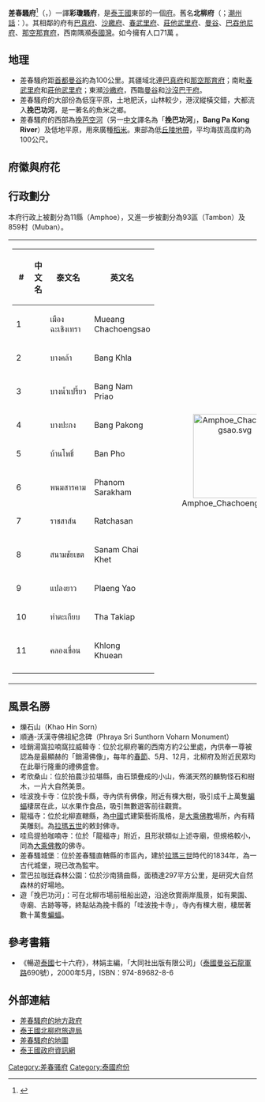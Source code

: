 {{Infobox settlement
| name                    = 差春騷府
| native_name             = ฉะเชิงเทรา
| native_name_lang        = th
| settlement_type         = [[泰国行政区划|府]]
| image_skyline           =
| image_alt               =
| image_caption           =
| nickname                = Paet Rio
| motto                   =
| image_flag              = Chachoengsao Flag.png
| image_seal              = Seal Chachoengsao.png
| image_map               = Thailand Chachoengsao locator map.svg
| mapsize                 = frameless
| map_alt                 =
| map_caption             = 差春騷府在泰國的位置
| coordinates             = 
| coordinates_footnotes   =
| subdivision_type        = 國家
| subdivision_name        = {{flag|Thailand}}
| seat_type               = 首府
| seat                    = [[差春騷|差春騷]]
| leader_party            =
| leader_title            = 府尹
| leader_name             = Anukun Tangkhananukunchai (since October 2013)
| area_footnotes          =
| area_total_km2          = 5,351
| area_rank               = 41
| elevation_footnotes     =
| elevation_m             =
| population_footnotes    =
| population_total        = 715,009<ref name=DOPA-20181231>{{cite web|title=Population of the Kingdom|url=http://stat.bora.dopa.go.th/stat/statnew/statTDD/views/showProvinceData.php|website=Department of Provincial Affairs (DOPA) Thailand|accessdate=4 Apr 2017|language=th|date=2017-12-31|archive-date=2021-01-15|archive-url=https://web.archive.org/web/20210115112946/https://stat.bora.dopa.go.th/stat/statnew/statTDD/views/showProvinceData.php|dead-url=no}}</ref>
| population_as_of        = 2018
| population_rank         = 37
| population_density_km2  = auto
| population_density_rank = 39
| population_demonym      =
| population_note         =
| timezone1               = 
| utc_offset1             = +7
| iso_code                = [[ISO_3166-2:TH|TH-24]]
| website                 =
| footnotes               =
}}
'''差春騷府'''<ref name="zhou">{{cite book|title=[[世界地名翻译大辞典|世界地名翻译大辞典]]|publisher=中国对外翻译出版公司|year=2008|isbn=978-7-5001-0753-8|page=1233}}</ref>（{{thai|t=จังหวัดฉะเชิงเทรา|r=Changwat Chachoengsao}}，{{IPA-th|t͡ɕāŋ.wàt t͡ɕʰàʔ.t͡ɕʰɤ̄ːŋ.sāw}}）一譯'''彩瓊騷府'''，是[[泰王國|泰王國]]東部的一個[[泰國行政區劃|府]]。舊名'''北柳府'''（{{lang-th|แปดริ้ว}}；[[潮州話|潮州話]]：{{IPA|[p˭ǎ li̯ù]}}）。其相鄰的府有[[巴真府|巴真府]]、[[沙繳府|沙繳府]]、[[春武里府|春武里府]]、[[莊他武里府|莊他武里府]]、[[曼谷|曼谷]]、[[巴吞他尼府|巴吞他尼府]]、[[那空那育府|那空那育府]]，西南隅瀕[[泰國灣|泰國灣]]。如今擁有人口71萬<!--，[[府尹|府尹]]為安濃·蓬南若（Anon Phromnarot）-->。

== 地理 ==
* 差春騷府距[[首都|首都]][[曼谷|曼谷]]約為100公里。其疆域北連[[巴真府|巴真府]]和[[那空那育府|那空那育府]]；南毗[[春武里府|春武里府]]和[[莊他武里府|莊他武里府]]；東瀕[[沙繳府|沙繳府]]，西臨[[曼谷|曼谷]]和[[沙沒巴干府|沙沒巴干府]]。
* 差春騷府的大部份為低窪平原，土地肥沃，山林較少，港汊縱橫交錯，大都流入'''挽巴功河'''，是一著名的魚米之鄉。
* 差春騷府的西部為[[挽芭空河|挽芭空河]]（另一[[中文|中文]]譯名為「'''挽巴功河'''」，'''Bang Pa Kong River'''）及低地平原，用來廣種[[稻米|稻米]]。東部為低[[丘陵|丘陵地帶]]，平均海拔高度約為100公尺。

== 府徽與府花 ==

== 行政劃分 ==

本府行政上被劃分為11縣（Amphoe），又進一步被劃分為93區（Tambon）及859村（Muban）。

{| style="background:none;" cellspacing="2"
|
{| class="sortable wikitable" style="text-align:left; font-size:100%;"
|- style="font-size:100%; text-align:right;"
! #
! 中文名
! 泰文名
! 英文名
|-
|1
|{{link-en|差春骚府治县|Mueang Chachoengsao District|差春骚府治县 {{small|(北柳府治县)}}}}
|เมืองฉะเชิงเทรา
|Mueang Chachoengsao
|-
|2
|{{link-en|邦卡县|Bang Khla District}}
|บางคล้า
|Bang Khla
|-
|3
|{{link-en|邦南表县|Bang Nam Priao District}}
|บางน้ำเปรี้ยว
|Bang Nam Priao
|-
|4
|{{link-en|邦巴功县|Bang Pakong District}}
|บางปะกง
|Bang Pakong
|-
|5
|{{link-en|班坡县|Ban Pho District}}
|บ้านโพธิ์
|Ban Pho
|-
|6
|{{link-en|帕农沙拉堪县|Phanom Sarakham District}}
| พนมสารคาม
|Phanom Sarakham
|-
|7
| {{link-en|叻差讪县|Ratchasan District}}
|ราชสาส์น
|Ratchasan
|-
|8
|{{link-en|沙南猜凯县|Sanam Chai Khet District}}
|สนามชัยเขต
|Sanam Chai Khet
|-
|9
|{{link-en|本尧县|Plaeng Yao District}}
|แปลงยาว
|Plaeng Yao
|-
|10
|{{link-en|他达杰县|Tha Takiap District}}
|ท่าตะเกียบ
|Tha Takiap
|-
|11
|{{link-en|空坤县|Khlong Khuean District}}
|คลองเขื่อน
|Khlong Khuean
|-
|}
!<center>[[File:Amphoe_Chachoengsao.svg|170px]]

|}

== 風景名勝 ==

* 爍石山（Khao Hin Sorn）
* 順通-沃漢寺佛祖紀念碑（Phraya Sri Sunthorn Voharn Monument）
* 哇銷湯窩拉喃窩拉威韓寺：位於北柳府署的西南方約2公里處，內供奉一尊被認為是最顯赫的「銷湯佛像」，每年的[[春節|春節]]、5月、12月，北柳府及附近民眾均在此舉行隆重的禮佛盛會。
* 考欣桑山：位於拍農沙拉堪縣，由石頭疊成的小山，佈滿天然的麟駒怪石和樹木，一片大自然美景。
* 哇波挽卡寺：位於挽卡縣，寺內供有佛像，附近有棵大樹，吸引成千上萬隻[[蝙蝠|蝙蝠]]棲居在此，以水果作食品，吸引無數遊客前往觀賞。
* 龍福寺：位於北柳直轄縣，為[[中國|中國]]式建築藝術風格，是[[大乘佛教|大乘佛教]]場所，內有精美雕刻。為[[拉瑪五世|拉瑪五世]]的敕封佛寺。
* 哇烏提拍咖喃寺：位於「龍福寺」附近，且形狀類似上述寺廟，但規格較小， 同為[[大乘佛教|大乘佛教]]的佛寺。
* 差春騷城堡：位於差春騷直轄縣的市區內，建於[[拉瑪三世|拉瑪三世]]時代的1834年，為一古代城堡，現已改為監牢。
* 萱巴拉咖廷森林公園：位於沙南猜曲縣，面積達297平方公里，是研究大自然森林的好場地。
* 遊「挽巴功河」：可在北柳市場前租船出遊，沿途欣賞兩岸風景，如有果園、寺廟、古跡等等，終點站為挽卡縣的「哇波挽卡寺」，寺內有棵大樹，棲居著數十萬隻[[蝙蝠|蝙蝠]]。

== 參考書籍 ==
{{reflist}}
* 《暢遊[[泰國|泰國]]七十六府》，林娟主編，「大同社出版有限公司」（[[泰國|泰國]][[曼谷|曼谷]][[石龍軍路|石龍軍路]]690號），2000年5月，ISBN：974-89682-8-6

== 外部連結 ==
{{Commonscat|Chachengsao|差春騷府}}
* [http://www.chachengsao.go.th 差春騷府的地方政府]{{dead link|date=2017年11月 |bot=InternetArchiveBot |fix-attempted=yes }} {{Th icon}} 
* [https://web.archive.org/web/20051122155612/http://www.tourismthailand.org/destinationguide/list.aspx?provinceid=62 泰王國北柳府旅遊局]
* [http://www.thailex.info/THAILEX/THAILEXENG/LEXICON/Chachengsao.htm 差春騷府的地圖] {{Wayback|url=http://www.thailex.info/THAILEX/THAILEXENG/LEXICON/Chachengsao.htm |date=20200806123439 }} {{En icon}} 
* [https://web.archive.org/web/20080117115515/http://kanchanapisek.or.th/cgi-bin/kp8/oncc/province.cgi?prov=c4 泰王國政府資訊網] {{En icon}} 

{{差春骚府}}
{{Thailand}}
{{Authority control}}
[[Category:差春骚府|Category:差春骚府]]
[[Category:泰國府份|Category:泰國府份]]